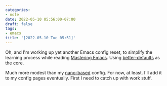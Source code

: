 ```yaml
---
categories:
- note
date: 2022-05-10 05:56:00-07:00
draft: false
tags:
- emacs
title: '[2022-05-10 Tue 05:51]'
---
```


Oh, and I'm working up yet another Emacs config reset, to simplify the learning process while reading [Mastering Emacs](https://www.masteringemacs.org). Using [better-defaults](https://git.sr.ht/~technomancy/better-defaults) as the core.

Much more modest than my [nano-based](https://randomgeekery.org/config/emacs/nano/) config. For now, at least. I'll add it to my config pages eventually. First I need to catch up with work stuff.
